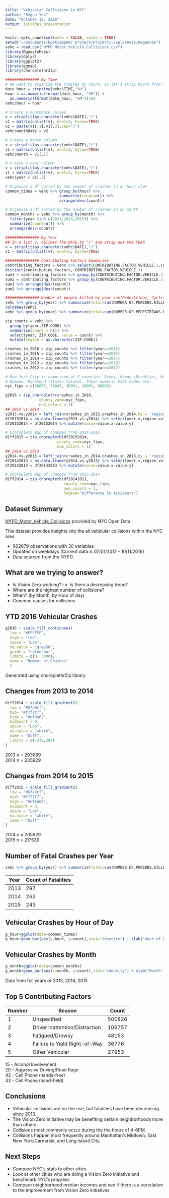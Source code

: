 ```yaml
---
title: "Vehicular Collisions in NYC"
author: "Regan Yee"
date: "October 12, 2016"
output: ioslides_presentation
---
```


```r
knitr::opts_chunk$set(echo = FALSE, cache = TRUE)
setwd("~/Documents/bootcamp007_project/Project1-ExploreVis/ReganYee")
vehc = read.csv("NYPD_Motor_Vehicle_Collisions.csv")
library(RgoogleMaps)
library(dplyr)
library(ggplot2)
library(ggmap)
library(choroplethrZip)

############### By Time
# We want to organize the crashes by hours, so let's strip hours from TIME field
date_hour = strptime(vehc$TIME,"%H")
hour = as.numeric(format(date_hour, "%H")) +
  as.numeric(format(date_hour, "%M"))/60
vehc$hour = hour

# Create a monthDate column
v = strsplit(as.character(vehc$DATE),"/")
v1 = matrix(unlist(v), ncol=3, byrow=TRUE)
v2 = paste(v1[,1],v1[,2],sep="/")
vehc$monthDate = v2

# Create a month column
v = strsplit(as.character(vehc$DATE),"/")
v1 = matrix(unlist(v), ncol=3, byrow=TRUE)
vehc$month = v1[,1]

# Create a year column
v = strsplit(as.character(vehc$DATE),"/")
v1 = matrix(unlist(v), ncol=3, byrow=TRUE)
vehc$year = v1[,3]

# Organize a df sorted by the number of crashes in an hour slot
common_times = vehc %>% group_by(hour) %>%
                        summarize(count=n()) %>% 
                        arrange(desc(count))

# Organize a df sorted by the number of crashes in an month
common_months = vehc %>% group_by(month) %>%
  filter(year %in% c(2013,2014,2015)) %>% 
  summarize(count=n()) %>% 
  arrange(desc(count))

############### By Year
## In a list v, delimit the DATE by "/" and strip out the YEAR
v = strsplit(as.character(vehc$DATE),"/")
v1 = matrix(unlist(v), ncol=3, byrow=TRUE)

############### Contributing Factors Summaries
contributing_factors = vehc %>% select(CONTRIBUTING.FACTOR.VEHICLE.1,CONTRIBUTING.FACTOR.VEHICLE.2,CONTRIBUTING.FACTOR.VEHICLE.3,CONTRIBUTING.FACTOR.VEHICLE.4,CONTRIBUTING.FACTOR.VEHICLE.5)
distinct(contributing_factors, CONTRIBUTING.FACTOR.VEHICLE.1)
sum1 = contributing_factors %>% group_by(CONTRIBUTING.FACTOR.VEHICLE.1) %>% summarize(count=n())
sum2 = contributing_factors %>% group_by(CONTRIBUTING.FACTOR.VEHICLE.2) %>% summarize(count=n())
sum1 %>% arrange(desc(count))
sum2 %>% arrange(desc(count))

############### Number of people killed by year sum(Pedestrians, Cyclists, Motorists)
vehc %>% group_by(year) %>% summarize(total=sum(NUMBER.OF.PERSONS.KILLED))
colnames(vehc)
vehc %>% group_by(year) %>% summarize(total=sum(NUMBER.OF.PEDESTRIANS.KILLED))

zip_counts = vehc %>% 
  group_by(year,ZIP.CODE) %>%
  summarize(count = n()) %>%
  select(year, ZIP.CODE, value = count) %>%
  mutate(region = as.character(ZIP.CODE))

crashes_in_2016 = zip_counts %>% filter(year==2016)
crashes_in_2015 = zip_counts %>% filter(year==2015)
crashes_in_2014 = zip_counts %>% filter(year==2014)
crashes_in_2013 = zip_counts %>% filter(year==2013)
crashes_in_2012 = zip_counts %>% filter(year==2012)

# New York City is comprised of 5 counties: Bronx, Kings (Brooklyn), New York (Manhattan), 
# Queens, Richmond (Staten Island). Their numeric FIPS codes are:
nyc_fips = c(36005, 36047, 36061, 36081, 36085)

g2016 = zip_choropleth(crashes_in_2016,
               county_zoom=nyc_fips,
               num_colors = 1)
## 2015 vs 2014
y2015.vs.y2014 = left_join(crashes_in_2015,crashes_in_2014,by = 'region')
df20152014 = as.data.frame(y2015.vs.y2014) %>% select(year.x,region,value.x,value.y)
df20152014 = df20152014 %>% mutate(value=value.x-value.y)

# Choropleth map of changes from 2014-2015
diff2015 = zip_choropleth(df20152014,
                       county_zoom=nyc_fips,
                       num_colors = 1)
## 2014 vs 2013
y2014.vs.y2013 = left_join(crashes_in_2014,crashes_in_2013,by = 'region')
df20142013 = as.data.frame(y2014.vs.y2013) %>% select(year.x,region,value.x,value.y)
df20142013 = df20142013 %>% mutate(value=value.x-value.y)

# Choropleth map of changes from 2015-2014
diff2014 = zip_choropleth(df20142013,
                          county_zoom=nyc_fips,
                          num_colors = 1,
                          legend="Difference in Accidents")

```

## Dataset Summary
[NYPD_Motor_Vehicle_Collisions](https://data.cityofnewyork.us/Public-Safety/NYPD-Motor-Vehicle-Collisions/h9gi-nx95) provided by NYC Open Data

This dataset provides insights into the all vehicular collisions within the NYC area

- 902679 observations with 30 variables
- Updated on weekdays (Current data is 07/01/2012 - 10/11/2016)
- Data sourced from the NYPD

## What are we trying to answer?

- Is Vision Zero working? i.e. Is there a decreasing trend?
- Where are the highest number of collisions?
- When? (by Month, by Hour of day)
- Common causes for collisions

## YTD 2016 Vehicular Crashes

```r
g2016 + scale_fill_continuous(
  low = "#FFFFFF",
  high = "red",
  space = "Lab",
  na.value = "grey50",
  guide = "colourbar",
  limits = c(0, 3000),
  name = "Number of Crashes"
  )
```

Generated using choroplethrZip library

## Changes from 2013 to 2014

```r
diff2014 + scale_fill_gradient2(
  low = "#67a9cf",
  mid= "#f7f7f7",
  high = "#ef8a62",
  midpoint = 0,
  space = "Lab",
  na.value = "white",
  name = "Diff",
  limits = c(-275,200)
)
```

2013 n = 203689  
2014 n = 205929


## Changes from 2014 to 2015

```r
diff2015 + scale_fill_gradient2(
  low = "#67a9cf",
  mid= "#f7f7f7",
  high = "#ef8a62",
  midpoint = 0,
  space = "Lab",
  na.value = "white",
  name = "Diff"
)
```
2014 n = 205929  
2015 n = 217539

## Number of Fatal Crashes per Year
``` r
vehc %>% group_by(year) %>% summarize(total=sum(NUMBER.OF.PERSONS.KILLED))
```

Year | Count of Fatalities
------------- | -------------
2013 | 297
2014 | 262
2015 | 243

## Vehicular Crashes by Hour of Day

```r
g_hour=ggplot(data=common_times)
g_hour+geom_bar(aes(x=hour, y=count),stat="identity") + xlab("Hour of Day") + ylab("Count Crashes")
```

## Vehicular Crashes by Month
```r
g_month=ggplot(data=common_months)
g_month+geom_bar(aes(x=month, y=count),stat="identity") + xlab("Month") + ylab("Count Crashes")
```

Data from full years of 2013, 2014, 2015


## Top 5 Contributing Factors
Number | Reason | Count
------------- | ------------- | -------------
1 | Unspecified | 500826
2 | Driver Inattention/Distraction | 106757
3 | Fatigued/Drowsy | 48153
4 | Failure to Yield Right-of-Way | 36776
5 | Other Vehicular | 27953

15 - Alcohol Involvement  
20 - Aggressive Driving/Road Rage  
42 - Cell Phone (hands-free)  
43 - Cell Phone (hand-held)

## Conclusions
- Vehicular collisions are on the rise, but fatalities have been decreasing since 2013.
- The Vision Zero initiative may be benefiting certain neighborhoods more than others.
- Collisions most commonly occur during the the hours of 4-6PM.
- Collisions happen most frequently around Manhattan's Midtown, East New York/Carnarsie, and Long Island City.

## Next Steps
- Compare NYC's stats to other cities
- Look at other cities who are doing a Vision Zero initiative and benchmark NYC's progress
- Compare neighborhood median incomes and see if there is a correlation to the improvement from Vision Zero initiatives




